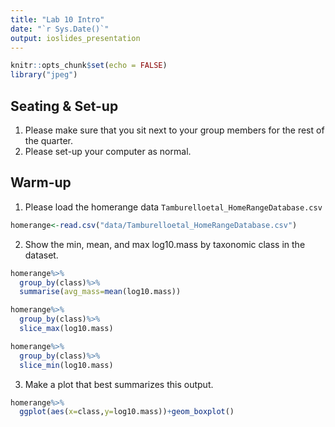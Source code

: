 ```yaml
---
title: "Lab 10 Intro"
date: "`r Sys.Date()`"
output: ioslides_presentation
---
```


```r
knitr::opts_chunk$set(echo = FALSE)
library("jpeg")
```

## Seating & Set-up
1. Please make sure that you sit next to your group members for the rest of the quarter.
2. Please set-up your computer as normal.

## Warm-up
1. Please load the homerange data `Tamburelloetal_HomeRangeDatabase.csv`

```r
homerange<-read.csv("data/Tamburelloetal_HomeRangeDatabase.csv")
```

2. Show the min, mean, and max log10.mass by taxonomic class in the dataset.
```r
homerange%>%
  group_by(class)%>%
  summarise(avg_mass=mean(log10.mass))
```
```r
homerange%>%
  group_by(class)%>%
  slice_max(log10.mass)
```
```r
homerange%>%
  group_by(class)%>%
  slice_min(log10.mass)
```

3. Make a plot that best summarizes this output.
```r
homerange%>%
  ggplot(aes(x=class,y=log10.mass))+geom_boxplot()
```

